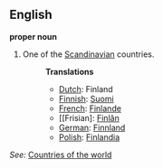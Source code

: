 ==English==

'''proper noun'''

# One of the [[Scandinavian]] countries.
#:'''Translations'''
#:*[[Dutch]]: Finland
#:*[[Finnish]]: [[Suomi]]
#:*[[French]]: [[Finlande]]
#:*[[Frisian]: [[Finlân]]
#:*[[German]]: [[Finnland]]
#:*[[Polish]]: [[Finlandia]]

''See:'' [[Countries of the world]]